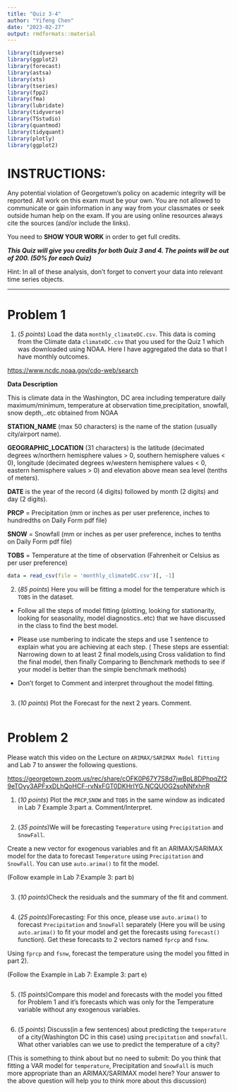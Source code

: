 ```yaml
---
title: "Quiz 3-4"
author: "Yifeng Chen"
date: "2023-02-27"
output: rmdformats::material
---
```





```r
library(tidyverse)
library(ggplot2)
library(forecast)
library(astsa) 
library(xts)
library(tseries)
library(fpp2)
library(fma)
library(lubridate)
library(tidyverse)
library(TSstudio)
library(quantmod)
library(tidyquant)
library(plotly)
library(ggplot2)
```


# INSTRUCTIONS:

Any potential violation of Georgetown's policy on academic integrity will be reported. All work on this exam must be your own. You are not allowed to communicate or gain information in any way from your classmates or seek outside human help on the exam. If you are using online resources always cite the sources (and/or include the links).

You need to **SHOW YOUR WORK** in order to get full credits.

**_This Quiz will give you credits for both Quiz 3 and 4. The points will be out of 200. (50% for each Quiz)_**

Hint: In all of these analysis, don't forget to convert your data into relevant time series objects.

------------------------------------------------------------------------

# Problem 1

1. (_5 points_) Load the data `monthly_climateDC.csv`. This data is coming from the Climate data `climateDC.csv` that you used for the Quiz 1 which was downloaded using NOAA. Here I have aggregated the data so that I have monthly outcomes.

<https://www.ncdc.noaa.gov/cdo-web/search>

**Data Description**

This is climate data in the Washington, DC area  including temperature daily maximum/minimum, temperature at observation time,precipitation, snowfall, snow depth,..etc obtained from NOAA

**STATION_NAME** (max 50 characters) is the name of the station (usually city/airport name). 

**GEOGRAPHIC_LOCATION** (31 characters) is the latitude (decimated degrees w/northern hemisphere
values > 0, southern hemisphere values < 0), longitude (decimated degrees w/western hemisphere
values < 0, eastern hemisphere values > 0) and elevation above mean sea level (tenths of meters). 

**DATE** is the year of the record (4 digits) followed by month (2 digits) and day (2 digits).

**PRCP** = Precipitation (mm or inches as per user preference, inches to hundredths on Daily Form pdf file)

**SNOW** = Snowfall (mm or inches as per user preference, inches to tenths on Daily Form pdf file)

**TOBS** = Temperature at the time of observation (Fahrenheit or Celsius as per user preference)

```r
data = read_csv(file = 'monthly_climateDC.csv')[, -1]
```

2. (_85 points_) Here you will be fitting a model for the temperature which is `TOBS` in the dataset. 

  - Follow all the steps of model fitting (plotting, looking for stationarity, looking for seasonality, model diagnostics..etc) that we have discussed in the class to find the best model. 

 - Please use numbering to indicate the steps and use 1 sentence to explain what you are achieving at each step. ( These steps are essential: Narrowing down to at least 2 final models,using Cross validation to find the final model, then finally Comparing to Benchmark methods to see if your model is better than the simple benchmark methods)

  - Don't forget to Comment and interpret throughout the model fitting.
  
```r

```

3. (_10 points_) Plot the Forecast for the next 2 years. Comment.

```r

```


# Problem 2

Please watch this video on the Lecture on `ARIMAX/SARIMAX Model fitting` and Lab 7 to answer the following questions.

<https://georgetown.zoom.us/rec/share/cOFK0P67Y7S8d7jwBpL8DPhpqZf29eTOyy3APFxxDLhQoHCF-rvNxFGT0DKHrlYG.NCQUOG2soNNfxhnR>

1. (_10 points_) Plot the `PRCP`,`SNOW` and `TOBS` in the same window as indicated in Lab 7 Example 3:part a. Comment/Interpret.

```r

```

2. (_35 points_)We will be forecasting `Temperature` using `Precipitation` and `SnowFall`. 

Create a new vector for exogenous variables and fit an ARIMAX/SARIMAX model for the data to forecast `Temperature` using `Precipitation` and `SnowFall`. You can use `auto.arima()` to fit the model.

(Follow example in Lab 7:Example 3: part b)

```r

```

3. (_10 points_)Check the residuals and the summary of the fit and comment.

```r

```

4. (_25 points_)Forecasting: For this once, please use `auto.arima()` to forecast `Precipitation` and `SnowFall` separately (Here you will be using `auto.arima()` to fit your model and get the forecasts using `forecast()` function). Get these forecasts to 2 vectors named `fprcp` and `fsnw`.

Using `fprcp` and `fsnw`, forecast the temperature using the model you fitted in part 2).

(Follow the Example in Lab 7: Example 3: part e)

```r

```

5. (_15 points_)Compare this model and forecasts with the model you fitted for Problem 1 and it's forecasts  which was only for the Temperature variable without any exogenous variables.

```r

```

6. (_5 points_) Discuss(in a few sentences) about predicting the `temperature` of a city(Washington DC in this case) using `precipitation` and `snowfall`. What other variables can we use to predict the temperature of a city?

(This is something to think about but no need to submit: Do you think that fitting a VAR model for `temperature`, Precipitation and `SnowFall` is much more appropriate than an ARIMAX/SARIMAX model here? Your answer to the above question will help you to think more about this discussion)

```r

```